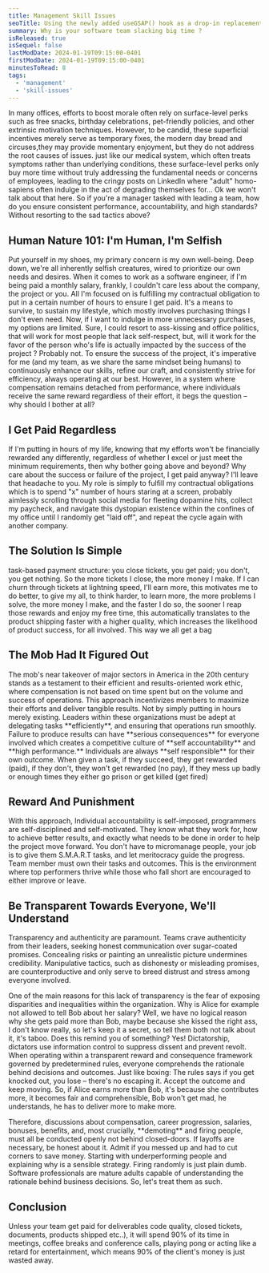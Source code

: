 ```yaml
---
title: Management Skill Issues
seoTitle: Using the newly added useGSAP() hook as a drop-in replacement for UseEffect()
summary: Why is your software team slacking big time ?
isReleased: true
isSequel: false
lastModDate: 2024-01-19T09:15:00-0401
firstModDate: 2024-01-19T09:15:00-0401
minutesToRead: 8
tags:
  - 'management'
  - 'skill-issues'
---
```

<C>
In many offices, efforts to boost morale often rely on surface-level perks such as free snacks, birthday celebrations, pet-friendly policies, and other extrinsic motivation techniques. However, to be candid, these superficial incentives merely serve as temporary fixes, the modern day  <L href="https://en.wikipedia.org/wiki/Bread_and_circuses">bread and circuses,</L>they may provide momentary enjoyment, but they do not address the root causes of issues. just like our medical system, which often treats symptoms rather than underlying conditions, these surface-level perks only buy more time without truly addressing the fundamental needs or concerns of employees, leading to the <L href="https://www.youtube.com/results?search_query=linkedin+corporate+cringe">cringy</L> posts on LinkedIn where "adult" <L href="https://en.wikipedia.org/wiki/Human">homo-sapiens</L> often indulge in the act of degrading themselves for... Ok we won't talk about that here. 
</C>


<C>
So if you're a manager tasked with leading a team, how do you ensure consistent performance, accountability, and high standards? Without resorting to the sad tactics above?
</C>

<H2>Human Nature 101: I'm Human, I'm Selfish </H2>

<C>
Put yourself in my shoes, my primary concern is my own well-being. Deep down, we're all inherently selfish creatures, wired to prioritize our own needs and desires. When it comes to work as a software engineer, if I'm being paid a monthly salary, frankly, I couldn't care less about the company, the project or you. All I'm focused on is fulfilling my contractual obligation to put in a certain number of hours to ensure I get paid. It's a means to survive, to sustain my lifestyle, which mostly involves purchasing things I don't even need.
</C>


<C>
Now, if I want to indulge in more unnecessary purchases, my options are limited. Sure, I could resort to ass-kissing and office politics, that will work for most people that lack self-respect, but, will it work for the favor of the person who's life is actually impacted by the success of the project ? Probably not.
</C>

<C>
To ensure the success of the project, it's imperative for me (and my team, as we share the same mindset being humans) to continuously enhance our skills, refine our craft, and consistently strive for efficiency, always operating at our best. However, in a system where compensation remains detached from performance, where individuals receive the same reward regardless of their effort, it begs the question – why should I bother at all?
</C>

<H2>I Get Paid Regardless</H2>

<C>
If I'm putting in hours of my life, knowing that my efforts won't be financially rewarded any differently, regardless of whether I excel or just meet the minimum requirements, then why bother going above and beyond? Why care about the success or failure of the project, I get paid anyway? I'll leave that headache to you. My role is simply to fulfill my contractual obligations which is to spend "x" number of hours staring at a screen, probably aimlessly scrolling through social media for fleeting dopamine hits, collect my paycheck, and navigate this dystopian existence within the confines of my office until I randomly get "laid off", and repeat the cycle again with another company.
</C>

<H2>The Solution Is Simple</H2>

<C>
 task-based payment structure: you close <L href="/services/glossary#tickets">tickets,</L> you get paid; you don't, you get nothing. 
</C>

<C>
So the more tickets I close, the more money I make. If I can churn through tickets at lightning speed, I'll earn more, this motivates me to do better, to give my all, to think harder, to learn more, the more problems I solve, the more money I make, and the faster I do so, the sooner I reap those rewards and enjoy my free time, this automatically translates to the product shipping faster with a higher <L href="/blog/software-quality">quality,</L> which increases the likelihood of product success, for all involved. This way we all <L href="https://youtu.be/k6eTY-ayPaE?si=vXuENn6rP3d2aCgd">get a bag</L>
</C>
<H2>The Mob Had It Figured Out </H2>

<C>
The mob's near takeover of major sectors in America in the 20th century stands as a testament to their efficient and results-oriented work ethic, where compensation is not based on time spent but on the volume and success of operations. This approach incentivizes members to maximize their efforts and deliver tangible results. Not by simply putting in hours merely existing.
</C>


<C>
Leaders within these organizations must be adept at delegating tasks **efficiently**, and ensuring that operations run smoothly. Failure to produce results can have **serious consequences** for everyone involved which creates a competitive culture of **self accountability** and **high performance.** Individuals are always **self responsible** for their own outcome. When given a task, if they succeed, they get rewarded (paid), if they don't, they won't get rewarded (no pay), If they mess up badly or enough times they either go prison or get killed (get fired)
</C>
<H2>Reward And Punishment </H2>
<C>
With this approach, Individual accountability is self-imposed, programmers are self-disciplined and self-motivated. They know what they work for, how to achieve better results, and exactly what needs to be done in order to help the project move forward. You don't have to micromanage people, your job is to give them <L href="https://www.atlassian.com/blog/productivity/how-to-write-smart-goals#:~:text=The%20SMART%20in%20SMART%20goals,within%20a%20certain%20time%20frame">S.M.A.R.T</L> tasks, and let meritocracy guide the progress. Team member must own their tasks and outcomes. This is the environment where top performers thrive while those who fall short are encouraged to either improve or leave. 
</C>
<H2>Be Transparent Towards Everyone, We'll Understand </H2>
<C>
Transparency and authenticity are paramount. Teams crave authenticity from their leaders, seeking honest communication over sugar-coated promises. Concealing risks or painting an unrealistic picture undermines credibility. Manipulative tactics, such as dishonesty or misleading promises, are counterproductive and only serve to breed distrust and stress among everyone involved.
</C>
<C>

One of the main reasons for this lack of transparency is the fear of exposing disparities and inequalities within the organization. Why is Alice for example not allowed to tell Bob about her salary? Well, we have no logical reason why she gets paid more than Bob, maybe because she kissed the right ass, I don't know really, so let's keep it a secret, so tell them both not talk about it, it's taboo. Does this remind you of something? Yes! Dictatorship, dictators use information control to suppress dissent and prevent revolt.
</C>
<C>
When operating within a transparent reward and consequence framework governed by predetermined rules, everyone comprehends the rationale behind decisions and outcomes. Just like boxing: The rules says if you get knocked out, you lose – there's no escaping it. Accept the outcome and keep moving. So, if Alice earns more than Bob, it's because she contributes more, it becomes fair and comprehensible, Bob won't get mad, he understands, he has to deliver more to make more. 
</C>

<C>
Therefore, discussions about compensation, career progression, salaries, bonuses, benefits, and, most crucially, **demoting** and firing people, must all be conducted openly not behind closed-doors.
</C>


<C>
If layoffs are necessary, be honest about it. Admit if you messed up and had to cut corners to save money. Starting with underperforming people and explaining why is a sensible strategy. Firing randomly is just plain dumb. Software professionals are mature adults capable of understanding the rationale behind business decisions. So, let's treat them as such.
</C>

<H2>Conclusion</H2>
<C>
Unless your team get paid for deliverables <L href="/blog/software-quality">code quality</L>, closed <L href="/services/glossary#tickets">tickets,</L> documents, products shipped etc..), it will spend 90% of its time in meetings, coffee breaks and conference calls, playing pong or acting like a retard for entertainment, which means 90% of the client's money is just wasted away.
</C>